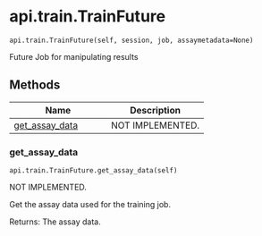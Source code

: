 # api.train.TrainFuture { #openprotein.api.train.TrainFuture }

`api.train.TrainFuture(self, session, job, assaymetadata=None)`

Future Job for manipulating results

## Methods

| Name | Description |
| --- | --- |
| [get_assay_data](#openprotein.api.train.TrainFuture.get_assay_data) | NOT IMPLEMENTED. |

### get_assay_data { #openprotein.api.train.TrainFuture.get_assay_data }

`api.train.TrainFuture.get_assay_data(self)`

NOT IMPLEMENTED.

Get the assay data used for the training job.

Returns:
    The assay data.